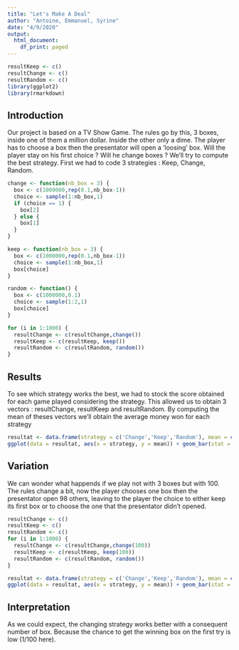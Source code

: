 ```yaml
---
title: "Let's Make A Deal"
author: "Antoine, Emmanuel, Syrine"
date: "4/9/2020"
output:
  html_document:
    df_print: paged
---
```


```r
resultKeep <- c()
resultChange <- c()
resultRandom <- c()
library(ggplot2)
library(rmarkdown)

```

## Introduction

Our project is based on a TV Show Game. The rules go by this, 3 boxes, inside one of them a million dollar. Inside the other only a dime. The player has to choose a box then the presentator will open a 'loosing' box. Will the player stay on his first choice ? Will he change boxes ? We'll try to compute the best strategy. First we had to code 3 strategies : Keep, Change, Random.

```r
change <- function(nb_box = 3) {
  box <- c(1000000,rep(0.1,nb_box-1))
  choice <- sample(1:nb_box,1)
  if (choice == 1) {
    box[2]
  } else {
    box[1]
  }
}

keep <- function(nb_box = 3) {
  box <- c(1000000,rep(0.1,nb_box-1))
  choice <- sample(1:nb_box,1)
  box[choice]
}

random <- function() {
  box <- c(1000000,0.1)
  choice <- sample(1:2,1)
  box[choice]
}
```

```r
for (i in 1:1000) {
  resultChange <- c(resultChange,change())
  resultKeep <- c(resultKeep, keep())
  resultRandom <- c(resultRandom, random())
}
```

## Results

To see which strategy works the best, we had to stock the score obtained for each game played considering the strategy. This allowed us to obtain 3 vectors : resultChange, resultKeep and resultRandom. By computing the mean of theses vectors we'll obtain the average money won for each strategy

```r
resultat <- data.frame(strategy = c('Change','Keep','Random'), mean = c(mean(resultChange), mean(resultKeep),mean(resultRandom)))
ggplot(data = resultat, aes(x = strategy, y = mean)) + geom_bar(stat = "identity") + labs( title = "Average amount of dollar won each game for each strategy")
```

## Variation

We can wonder what happends if we play not with 3 boxes but with 100. The rules change a bit, now the player chooses one box then the presentator open 98 others, leaving to the player the choice to either keep its first box or to choose the one that the presentator didn't opened.

```r
resultChange <- c()
resultKeep <- c()
resultRandom <- c()
for (i in 1:1000) {
  resultChange <- c(resultChange,change(100))
  resultKeep <- c(resultKeep, keep(100))
  resultRandom <- c(resultRandom, random())
}

resultat <- data.frame(strategy = c('Change','Keep','Random'), mean = c(mean(resultChange), mean(resultKeep),mean(resultRandom)))
ggplot(data = resultat, aes(x = strategy, y = mean)) + geom_bar(stat = "identity") + labs( title = "Average amount of dollar won each game for each strategy")
```

## Interpretation

As we could expect, the changing strategy works better with a consequent number of box. Because the chance to get the winning box on the first try is low (1/100 here).